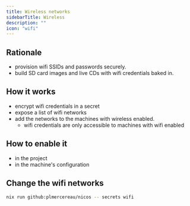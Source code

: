 ```yaml
---
title: Wireless networks
sidebarTitle: Wireless
description: ""
icon: "wifi"
---
```


## Rationale

- provision wifi SSIDs and passwords securely.
- build SD card images and live CDs with wifi credentials baked in.

## How it works

- encrypt wifi credentials in a secret
- expose a list of wifi networks
- add the networks to the machines with wireless enabled.
  - wifi credentials are only accessible to machines with wifi enabled

## How to enable it

- in the project
- in the machine's configuration

## Change the wifi networks

```bash
nix run github:plmercereau/nicos -- secrets wifi
```
